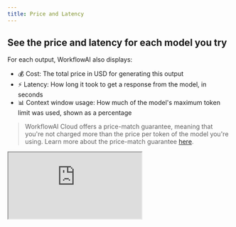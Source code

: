 ```yaml
---
title: Price and Latency
---
```


## See the price and latency for each model you try

For each output, WorkflowAI also displays:
- 💰 Cost: The total price in USD for generating this output
- ⚡ Latency: How long it took to get a response from the model, in seconds
- 📊 Context window usage: How much of the model's maximum token limit was used, shown as a percentage

> WorkflowAI Cloud offers a price-match guarantee, meaning that you're not charged more than the price per token of the model you're using. Learn more about the price-match guarantee [here](https://workflowai.com/pricing).

<div style={{ position: 'relative', paddingTop: '56.25%' }}>
  <iframe
    src="https://customer-turax1sz4f7wbpuv.cloudflarestream.com/045750fa2005dc315713368a503ebd29/iframe?autoplay=false&muted=false&controls=true"
    style={{ 
      border: 'none', 
      position: 'absolute', 
      top: 0, 
      left: 0,
      height: '100%', 
      width: '100%' 
    }}
    allow="accelerometer; gyroscope; autoplay; encrypted-media; picture-in-picture;"
    allowFullScreen={true}
  ></iframe>
</div>

